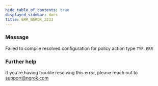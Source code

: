 ```yaml
---
hide_table_of_contents: true
displayed_sidebar: docs
title: ERR_NGROK_2233
---
```


### Message

Failed to compile resolved configuration for policy action type `TYP`.
`ERR`

<ErrorDetails />

### Further help

If you're having trouble resolving this error, please reach out to [support@ngrok.com](mailto:support@ngrok.com?subject=Help%20with%20ERR_NGROK_2233)
